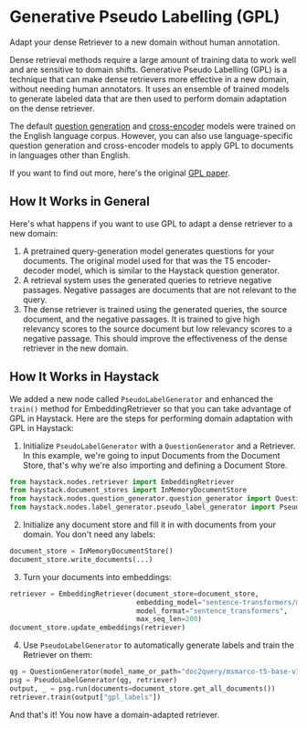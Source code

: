 # Generative Pseudo Labelling (GPL)

Adapt your dense Retriever to a new domain without human annotation. 

Dense retrieval methods require a large amount of training data to work well and are sensitive to domain shifts. Generative Pseudo Labelling (GPL) is a technique that can make dense retrievers more effective in a new domain, without needing human annotators. It uses an ensemble of trained models to generate labeled data that are then used to perform domain adaptation on the dense retriever.

The default [question generation](https://huggingface.co/doc2query/msmarco-t5-base-v1) and [cross-encoder](https://huggingface.co/cross-encoder/ms-marco-MiniLM-L-6-v2) models were trained on the English language corpus. However, you can also use language-specific question generation and cross-encoder models to apply GPL to documents in languages other than English.

If you want to find out more, here's the original [GPL paper](https://arxiv.org/pdf/2112.07577.pdf).

## How It Works in General

Here's what happens if you want to use GPL to adapt a dense retriever to a new domain:
1. A pretrained query-generation model generates questions for your documents. The original model used for that was the T5 encoder-decoder model, which is similar to the Haystack question generator. 
2. A retrieval system uses the generated queries to retrieve negative passages. Negative passages are documents that are not relevant to the query. 
3. The dense retriever is trained using the generated queries, the source document, and the negative passages. It is trained to give high relevancy scores to the source document but low relevancy scores to a negative passage. This should improve the effectiveness of the dense retriever in the new domain.

## How It Works in Haystack

We added a new node called `PseudoLabelGenerator` and enhanced the `train()` method for EmbeddingRetriever so that you can take advantage of GPL in Haystack. Here are the steps for performing domain adaptation with GPL in Haystack:
1. Initialize `PseudoLabelGenerator` with a `QuestionGenerator` and a Retriever. In this example, we're going to input Documents from the Document Store, that's why we're also importing and defining a Document Store.
```python
from haystack.nodes.retriever import EmbeddingRetriever
from haystack.document_stores import InMemoryDocumentStore
from haystack.nodes.question_generator.question_generator import QuestionGenerator
from haystack.nodes.label_generator.pseudo_label_generator import PseudoLabelGenerator
```

2. Initialize any document store and fill it in with documents from your domain. You don't need any labels:
```python
document_store = InMemoryDocumentStore()
document_store.write_documents(...)
``` 

3. Turn your documents into embeddings:
```python
retriever = EmbeddingRetriever(document_store=document_store, 
                               embedding_model="sentence-transformers/msmarco-distilbert-base-tas-b", 
                               model_format="sentence_transformers",
                               max_seq_len=200)
document_store.update_embeddings(retriever)
```

4. Use `PseudoLabelGenerator` to automatically generate labels and train the Retriever on them:
```python
qg = QuestionGenerator(model_name_or_path="doc2query/msmarco-t5-base-v1", max_length=64, split_length=200, batch_size=12)
psg = PseudoLabelGenerator(qg, retriever)
output, _ = psg.run(documents=document_store.get_all_documents()) 
retriever.train(output["gpl_labels"])
```
And that's it! You now have a domain-adapted retriever.
